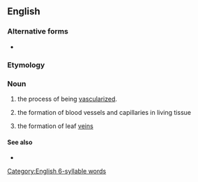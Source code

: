 ==English==

===Alternative forms===
* {{l|en|vascularisation}}

===Etymology===
{{suffix|en|vascular|ization}}

===Noun===
{{en-noun|~}}

# the process of being [[vascularize]]d.
# {{lb|en|medicine}} the formation of blood vessels and capillaries in living tissue
# {{lb|en|botany}} the formation of leaf [[vein]]s

====See also====
* {{l|en|vasculature}}

[[Category:English 6-syllable words]]